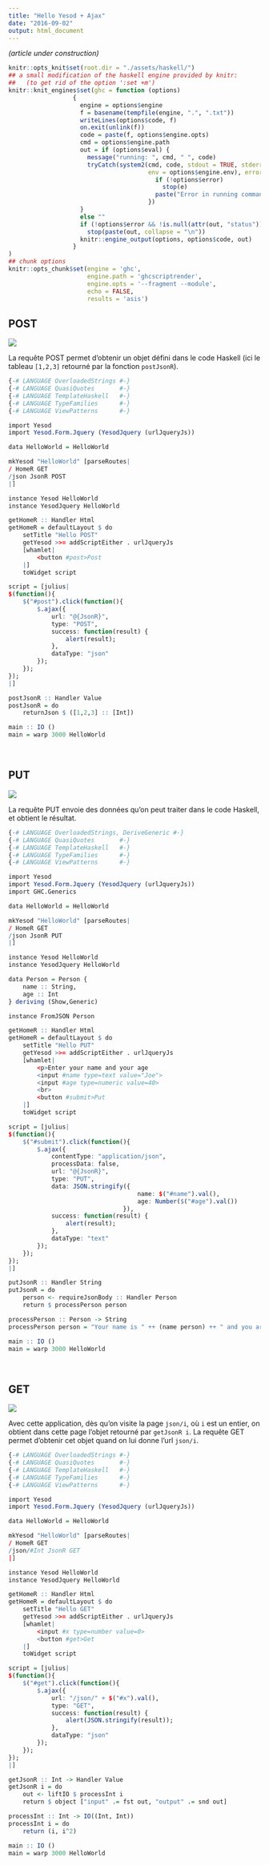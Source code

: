 ```yaml
---
title: "Hello Yesod + Ajax"
date: "2016-09-02"
output: html_document
---
```


*(article under construction)*

<link rel="stylesheet" type="text/css" href="assets/css/hscolour.css">

```r
knitr::opts_knit$set(root.dir = "./assets/haskell/")
## a small modification of the haskell engine provided by knitr:
##   (to get rid of the option ':set +m')
knitr::knit_engines$set(ghc = function (options) 
                  {
                    engine = options$engine
                    f = basename(tempfile(engine, ".", ".txt"))
                    writeLines(options$code, f)
                    on.exit(unlink(f))
                    code = paste(f, options$engine.opts)
                    cmd = options$engine.path 
                    out = if (options$eval) {
                      message("running: ", cmd, " ", code)
                      tryCatch(system2(cmd, code, stdout = TRUE, stderr = FALSE,
                                       env = options$engine.env), error = function(e) {
                                         if (!options$error)
                                           stop(e)
                                         paste("Error in running command", cmd)
                                       })
                    }
                    else ""
                    if (!options$error && !is.null(attr(out, "status"))) 
                      stop(paste(out, collapse = "\n"))
                    knitr::engine_output(options, options$code, out)
                  }
)
## chunk options
knitr::opts_chunk$set(engine = 'ghc', 
                      engine.path = 'ghcscriptrender', 
                      engine.opts = '--fragment --module',
                      echo = FALSE,
                      results = 'asis')
```



## POST 

![](assets/img/yesod_post.png)

La requête POST permet d'obtenir un objet défini dans le code Haskell (ici le tableau `[1,2,3]` retourné par la fonction `postJsonR`).

```r
{-# LANGUAGE OverloadedStrings #-}
{-# LANGUAGE QuasiQuotes       #-}
{-# LANGUAGE TemplateHaskell   #-}
{-# LANGUAGE TypeFamilies      #-}
{-# LANGUAGE ViewPatterns      #-}

import Yesod
import Yesod.Form.Jquery (YesodJquery (urlJqueryJs))

data HelloWorld = HelloWorld

mkYesod "HelloWorld" [parseRoutes|
/ HomeR GET
/json JsonR POST
|]

instance Yesod HelloWorld
instance YesodJquery HelloWorld

getHomeR :: Handler Html
getHomeR = defaultLayout $ do
    setTitle "Hello POST"
    getYesod >>= addScriptEither . urlJqueryJs
    [whamlet|
        <button #post>Post
    |]
    toWidget script

script = [julius|
$(function(){
    $("#post").click(function(){
        $.ajax({
            url: "@{JsonR}",
            type: "POST",
            success: function(result) {
                alert(result);
            },
            dataType: "json"
        });
    });
});
|]

postJsonR :: Handler Value
postJsonR = do
    returnJson $ ([1,2,3] :: [Int])

main :: IO ()
main = warp 3000 HelloWorld
```

<br> 

## PUT 

![](assets/img/yesod_put.png)

La requête PUT envoie des données qu'on peut traiter dans le code Haskell, et obtient le résultat.

```r
{-# LANGUAGE OverloadedStrings, DeriveGeneric #-}
{-# LANGUAGE QuasiQuotes       #-}
{-# LANGUAGE TemplateHaskell   #-}
{-# LANGUAGE TypeFamilies      #-}
{-# LANGUAGE ViewPatterns      #-}

import Yesod
import Yesod.Form.Jquery (YesodJquery (urlJqueryJs))
import GHC.Generics

data HelloWorld = HelloWorld

mkYesod "HelloWorld" [parseRoutes|
/ HomeR GET
/json JsonR PUT
|]

instance Yesod HelloWorld
instance YesodJquery HelloWorld

data Person = Person {
    name :: String,
    age :: Int
} deriving (Show,Generic)

instance FromJSON Person

getHomeR :: Handler Html
getHomeR = defaultLayout $ do
    setTitle "Hello PUT"
    getYesod >>= addScriptEither . urlJqueryJs
    [whamlet|
        <p>Enter your name and your age
        <input #name type=text value="Joe">
        <input #age type=numeric value=40>
        <br>
        <button #submit>Put
    |]
    toWidget script

script = [julius|
$(function(){
    $("#submit").click(function(){
        $.ajax({
            contentType: "application/json",
            processData: false,
            url: "@{JsonR}",
            type: "PUT",
            data: JSON.stringify({
                                    name: $("#name").val(), 
                                    age: Number($("#age").val())
                                }),
            success: function(result) {
                alert(result);
            },
            dataType: "text"
        });
    });
});
|]

putJsonR :: Handler String
putJsonR = do
    person <- requireJsonBody :: Handler Person
    return $ processPerson person 

processPerson :: Person -> String
processPerson person = "Your name is " ++ (name person) ++ " and you are " ++ (show $ age person) ++ " years old."

main :: IO ()
main = warp 3000 HelloWorld
```

<br>

## GET 

![](assets/img/yesod_get.png)

Avec cette application, dès qu'on visite la page `json/i`, où `i` est un entier, on obtient dans cette page l'objet retourné par `getJsonR i`. 
La requête GET permet d'obtenir cet objet quand on lui donne l'url `json/i`. 


```r
{-# LANGUAGE OverloadedStrings #-}
{-# LANGUAGE QuasiQuotes       #-}
{-# LANGUAGE TemplateHaskell   #-}
{-# LANGUAGE TypeFamilies      #-}
{-# LANGUAGE ViewPatterns      #-}

import Yesod
import Yesod.Form.Jquery (YesodJquery (urlJqueryJs))

data HelloWorld = HelloWorld

mkYesod "HelloWorld" [parseRoutes|
/ HomeR GET
/json/#Int JsonR GET
|]

instance Yesod HelloWorld
instance YesodJquery HelloWorld

getHomeR :: Handler Html
getHomeR = defaultLayout $ do
    setTitle "Hello GET"
    getYesod >>= addScriptEither . urlJqueryJs
    [whamlet|
        <input #x type=number value=0>
        <button #get>Get
    |]
    toWidget script

script = [julius|
$(function(){
    $("#get").click(function(){
        $.ajax({
            url: "/json/" + $("#x").val(),
            type: "GET",
            success: function(result) {
                alert(JSON.stringify(result));
            },
            dataType: "json"
        });
    });
});
|]

getJsonR :: Int -> Handler Value
getJsonR i = do
    out <- liftIO $ processInt i
    return $ object ["input" .= fst out, "output" .= snd out]

processInt :: Int -> IO((Int, Int))
processInt i = do
    return (i, i^2)

main :: IO ()
main = warp 3000 HelloWorld
```

